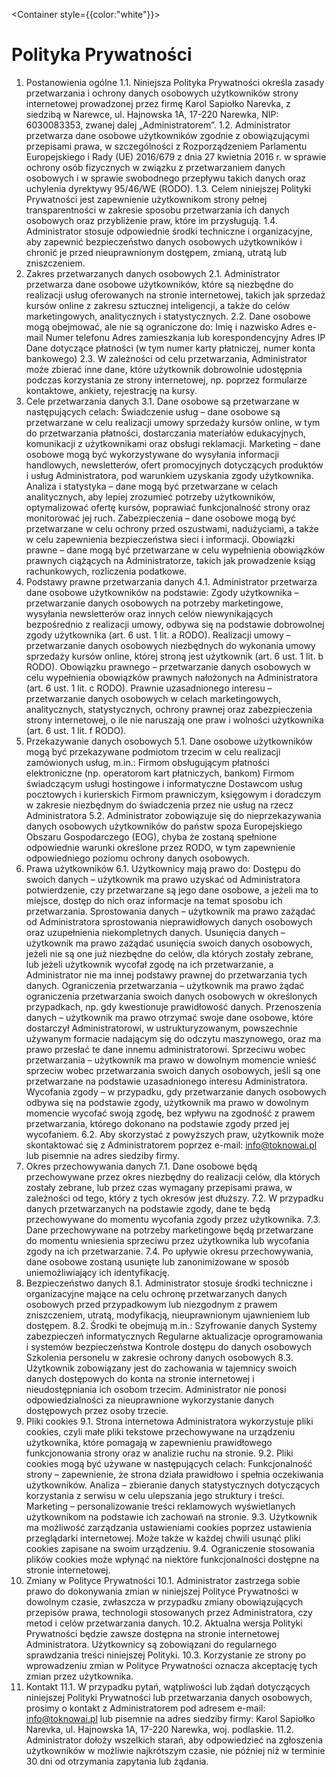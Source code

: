 
<Container style={{color:"white"}}>
# Polityka Prywatności
1. Postanowienia ogólne
1.1. Niniejsza Polityka Prywatności określa zasady przetwarzania i ochrony danych osobowych użytkowników strony internetowej prowadzonej przez firmę Karol Sapiołko Narevka, z siedzibą w Narewce, ul. Hajnowska 1A, 17-220 Narewka, NIP: 6030083353, zwanej dalej „Administratorem”.
1.2. Administrator przetwarza dane osobowe użytkowników zgodnie z obowiązującymi przepisami prawa, w szczególności z Rozporządzeniem Parlamentu Europejskiego i Rady (UE) 2016/679 z dnia 27 kwietnia 2016 r. w sprawie ochrony osób fizycznych w związku z przetwarzaniem danych osobowych i w sprawie swobodnego przepływu takich danych oraz uchylenia dyrektywy 95/46/WE (RODO).
1.3. Celem niniejszej Polityki Prywatności jest zapewnienie użytkownikom strony pełnej transparentności w zakresie sposobu przetwarzania ich danych osobowych oraz przybliżenie praw, które im przysługują.
1.4. Administrator stosuje odpowiednie środki techniczne i organizacyjne, aby zapewnić bezpieczeństwo danych osobowych użytkowników i chronić je przed nieuprawnionym dostępem, zmianą, utratą lub zniszczeniem.
2. Zakres przetwarzanych danych osobowych
2.1. Administrator przetwarza dane osobowe użytkowników, które są niezbędne do realizacji usług oferowanych na stronie internetowej, takich jak sprzedaż kursów online z zakresu sztucznej inteligencji, a także do celów marketingowych, analitycznych i statystycznych.
2.2. Dane osobowe mogą obejmować, ale nie są ograniczone do:
Imię i nazwisko
Adres e-mail
Numer telefonu
Adres zamieszkania lub korespondencyjny
Adres IP
Dane dotyczące płatności (w tym numer karty płatniczej, numer konta bankowego)
2.3. W zależności od celu przetwarzania, Administrator może zbierać inne dane, które użytkownik dobrowolnie udostępnia podczas korzystania ze strony internetowej, np. poprzez formularze kontaktowe, ankiety, rejestrację na kursy.
3. Cele przetwarzania danych
3.1. Dane osobowe są przetwarzane w następujących celach:
Świadczenie usług – dane osobowe są przetwarzane w celu realizacji umowy sprzedaży kursów online, w tym do przetwarzania płatności, dostarczania materiałów edukacyjnych, komunikacji z użytkownikami oraz obsługi reklamacji.
Marketing – dane osobowe mogą być wykorzystywane do wysyłania informacji handlowych, newsletterów, ofert promocyjnych dotyczących produktów i usług Administratora, pod warunkiem uzyskania zgody użytkownika.
Analiza i statystyka – dane mogą być przetwarzane w celach analitycznych, aby lepiej zrozumieć potrzeby użytkowników, optymalizować ofertę kursów, poprawiać funkcjonalność strony oraz monitorować jej ruch.
Zabezpieczenia – dane osobowe mogą być przetwarzane w celu ochrony przed oszustwami, nadużyciami, a także w celu zapewnienia bezpieczeństwa sieci i informacji.
Obowiązki prawne – dane mogą być przetwarzane w celu wypełnienia obowiązków prawnych ciążących na Administratorze, takich jak prowadzenie ksiąg rachunkowych, rozliczenia podatkowe.
4. Podstawy prawne przetwarzania danych
4.1. Administrator przetwarza dane osobowe użytkowników na podstawie:
Zgody użytkownika – przetwarzanie danych osobowych na potrzeby marketingowe, wysyłania newsletterów oraz innych celów niewynikających bezpośrednio z realizacji umowy, odbywa się na podstawie dobrowolnej zgody użytkownika (art. 6 ust. 1 lit. a RODO).
Realizacji umowy – przetwarzanie danych osobowych niezbędnych do wykonania umowy sprzedaży kursów online, której stroną jest użytkownik (art. 6 ust. 1 lit. b RODO).
Obowiązku prawnego – przetwarzanie danych osobowych w celu wypełnienia obowiązków prawnych nałożonych na Administratora (art. 6 ust. 1 lit. c RODO).
Prawnie uzasadnionego interesu – przetwarzanie danych osobowych w celach marketingowych, analitycznych, statystycznych, ochrony prawnej oraz zabezpieczenia strony internetowej, o ile nie naruszają one praw i wolności użytkownika (art. 6 ust. 1 lit. f RODO).
5. Przekazywanie danych osobowych
5.1. Dane osobowe użytkowników mogą być przekazywane podmiotom trzecim w celu realizacji zamówionych usług, m.in.:
Firmom obsługującym płatności elektroniczne (np. operatorom kart płatniczych, bankom)
Firmom świadczącym usługi hostingowe i informatyczne
Dostawcom usług pocztowych i kurierskich
Firmom prawniczym, księgowym i doradczym w zakresie niezbędnym do świadczenia przez nie usług na rzecz Administratora
5.2. Administrator zobowiązuje się do nieprzekazywania danych osobowych użytkowników do państw spoza Europejskiego Obszaru Gospodarczego (EOG), chyba że zostaną spełnione odpowiednie warunki określone przez RODO, w tym zapewnienie odpowiedniego poziomu ochrony danych osobowych.
6. Prawa użytkowników
6.1. Użytkownicy mają prawo do:
Dostępu do swoich danych – użytkownik ma prawo uzyskać od Administratora potwierdzenie, czy przetwarzane są jego dane osobowe, a jeżeli ma to miejsce, dostęp do nich oraz informacje na temat sposobu ich przetwarzania.
Sprostowania danych – użytkownik ma prawo zażądać od Administratora sprostowania nieprawidłowych danych osobowych oraz uzupełnienia niekompletnych danych.
Usunięcia danych – użytkownik ma prawo zażądać usunięcia swoich danych osobowych, jeżeli nie są one już niezbędne do celów, dla których zostały zebrane, lub jeżeli użytkownik wycofał zgodę na ich przetwarzanie, a Administrator nie ma innej podstawy prawnej do przetwarzania tych danych.
Ograniczenia przetwarzania – użytkownik ma prawo żądać ograniczenia przetwarzania swoich danych osobowych w określonych przypadkach, np. gdy kwestionuje prawidłowość danych.
Przenoszenia danych – użytkownik ma prawo otrzymać swoje dane osobowe, które dostarczył Administratorowi, w ustrukturyzowanym, powszechnie używanym formacie nadającym się do odczytu maszynowego, oraz ma prawo przesłać te dane innemu administratorowi.
Sprzeciwu wobec przetwarzania – użytkownik ma prawo w dowolnym momencie wnieść sprzeciw wobec przetwarzania swoich danych osobowych, jeśli są one przetwarzane na podstawie uzasadnionego interesu Administratora.
Wycofania zgody – w przypadku, gdy przetwarzanie danych osobowych odbywa się na podstawie zgody, użytkownik ma prawo w dowolnym momencie wycofać swoją zgodę, bez wpływu na zgodność z prawem przetwarzania, którego dokonano na podstawie zgody przed jej wycofaniem.
6.2. Aby skorzystać z powyższych praw, użytkownik może skontaktować się z Administratorem poprzez e-mail: info@toknowai.pl lub pisemnie na adres siedziby firmy.
7. Okres przechowywania danych
7.1. Dane osobowe będą przechowywane przez okres niezbędny do realizacji celów, dla których zostały zebrane, lub przez czas wymagany przepisami prawa, w zależności od tego, który z tych okresów jest dłuższy.
7.2. W przypadku danych przetwarzanych na podstawie zgody, dane te będą przechowywane do momentu wycofania zgody przez użytkownika.
7.3. Dane przechowywane na potrzeby marketingowe będą przetwarzane do momentu wniesienia sprzeciwu przez użytkownika lub wycofania zgody na ich przetwarzanie.
7.4. Po upływie okresu przechowywania, dane osobowe zostaną usunięte lub zanonimizowane w sposób uniemożliwiający ich identyfikację.
8. Bezpieczeństwo danych
8.1. Administrator stosuje środki techniczne i organizacyjne mające na celu ochronę przetwarzanych danych osobowych przed przypadkowym lub niezgodnym z prawem zniszczeniem, utratą, modyfikacją, nieuprawnionym ujawnieniem lub dostępem.
8.2. Środki te obejmują m.in.:
Szyfrowanie danych
Systemy zabezpieczeń informatycznych
Regularne aktualizacje oprogramowania i systemów bezpieczeństwa
Kontrole dostępu do danych osobowych
Szkolenia personelu w zakresie ochrony danych osobowych
8.3. Użytkownik zobowiązany jest do zachowania w tajemnicy swoich danych dostępowych do konta na stronie internetowej i nieudostępniania ich osobom trzecim. Administrator nie ponosi odpowiedzialności za nieuprawnione wykorzystanie danych dostępowych przez osoby trzecie.
9. Pliki cookies
9.1. Strona internetowa Administratora wykorzystuje pliki cookies, czyli małe pliki tekstowe przechowywane na urządzeniu użytkownika, które pomagają w zapewnieniu prawidłowego funkcjonowania strony oraz w analizie ruchu na stronie.
9.2. Pliki cookies mogą być używane w następujących celach:
Funkcjonalność strony – zapewnienie, że strona działa prawidłowo i spełnia oczekiwania użytkowników.
Analiza – zbieranie danych statystycznych dotyczących korzystania z serwisu w celu ulepszania jego struktury i treści.
Marketing – personalizowanie treści reklamowych wyświetlanych użytkownikom na podstawie ich zachowań na stronie.
9.3. Użytkownik ma możliwość zarządzania ustawieniami cookies poprzez ustawienia przeglądarki internetowej. Może także w każdej chwili usunąć pliki cookies zapisane na swoim urządzeniu.
9.4. Ograniczenie stosowania plików cookies może wpłynąć na niektóre funkcjonalności dostępne na stronie internetowej.
10. Zmiany w Polityce Prywatności
10.1. Administrator zastrzega sobie prawo do dokonywania zmian w niniejszej Polityce Prywatności w dowolnym czasie, zwłaszcza w przypadku zmiany obowiązujących przepisów prawa, technologii stosowanych przez Administratora, czy metod i celów przetwarzania danych.
10.2. Aktualna wersja Polityki Prywatności będzie zawsze dostępna na stronie internetowej Administratora. Użytkownicy są zobowiązani do regularnego sprawdzania treści niniejszej Polityki.
10.3. Korzystanie ze strony po wprowadzeniu zmian w Polityce Prywatności oznacza akceptację tych zmian przez użytkownika.
11. Kontakt
11.1. W przypadku pytań, wątpliwości lub żądań dotyczących niniejszej Polityki Prywatności lub przetwarzania danych osobowych, prosimy o kontakt z Administratorem pod adresem e-mail: info@toknowai.pl lub pisemnie na adres siedziby firmy: Karol Sapiołko Narevka, ul. Hajnowska 1A, 17-220 Narewka, woj. podlaskie.
11.2. Administrator dołoży wszelkich starań, aby odpowiedzieć na zgłoszenia użytkowników w możliwie najkrótszym czasie, nie później niż w terminie 30 dni od otrzymania zapytania lub żądania.



</Container>

